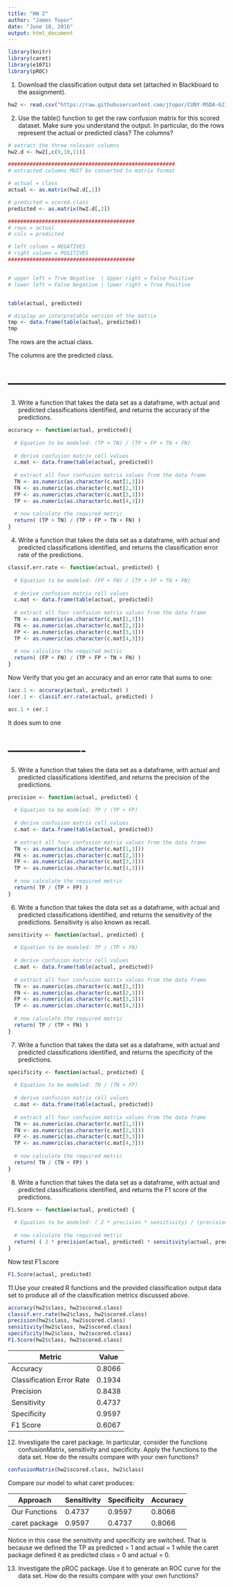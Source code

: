 ```yaml
---
title: "HW 2"
author: "James Topor"
date: "June 18, 2016"
output: html_document
---
```


```r
library(knitr)
library(caret)
library(e1071)
library(pROC)
```

1. Download the classification output data set (attached in Blackboard to the assignment).

```r
hw2 <- read.csv("https://raw.githubusercontent.com/jtopor/CUNY-MSDA-621/master/HW-2/classification-output-data.csv", stringsAsFactors = FALSE)  
```

2. Use the table() function to get the raw confusion matrix for this scored dataset. Make sure you understand the output. In particular, do the rows represent the actual or predicted class? The columns?

```r
# extract the three relevant columns
hw2.d <- hw2[,c(9,10,11)]

######################################################
# extracted columns MUST be converted to matrix format

# actual = class
actual <- as.matrix(hw2.d[,1])

# predicted = scored.class
predicted <- as.matrix(hw2.d[,2])

#########################################
# rows = actual
# cols = predicted

# left column = NEGATIVES
# right column = POSITIVES
#########################################


# upper left = True Negative  | Upper right = False Positive
# lower left = False Negative | lower right = True Positive


table(actual, predicted)

# display an interpretable version of the matrix
tmp <- data.frame(table(actual, predicted))
tmp
```

The rows are the actual class.

The columns are the predicted class.

# ------------------------------------------------------
 
3. Write a function that takes the data set as a dataframe, with actual and predicted classifications identified, and returns the accuracy of the predictions.
```r
accuracy <- function(actual, predicted){
  
  # Equation to be modeled: (TP + TN) / (TP + FP + TN + FN)
  
  # derive confusion matrix cell values
  c.mat <- data.frame(table(actual, predicted))
  
  # extract all four confusion matrix values from the data frame
  TN <- as.numeric(as.character(c.mat[1,3]))
  FN <- as.numeric(as.character(c.mat[2,3]))
  FP <- as.numeric(as.character(c.mat[3,3]))
  TP <- as.numeric(as.character(c.mat[4,3]))
  
  # now calculate the required metric
  return( (TP + TN) / (TP + FP + TN + FN) )
}
```

4. Write a function that takes the data set as a dataframe, with actual and predicted classifications identified, and returns the classification error rate of the predictions.

```r
classif.err.rate <- function(actual, predicted) {
  
  # Equation to be modeled: (FP + FN) / (TP + FP + TN + FN)
  
  # derive confusion matrix cell values
  c.mat <- data.frame(table(actual, predicted))
  
  # extract all four confusion matrix values from the data frame
  TN <- as.numeric(as.character(c.mat[1,3]))
  FN <- as.numeric(as.character(c.mat[2,3]))
  FP <- as.numeric(as.character(c.mat[3,3]))
  TP <- as.numeric(as.character(c.mat[4,3]))
  
  # now calculate the required metric
  return( (FP + FN) / (TP + FP + TN + FN) )
}  
```

Now Verify that you get an accuracy and an error rate that sums to one:

```r
(acc.1 <- accuracy(actual, predicted) )
(cer.1 <- classif.err.rate(actual, predicted) )

acc.1 + cer.1
```

It does sum to one

# -------------------

5. Write a function that takes the data set as a dataframe, with actual and predicted classifications identified, and returns the precision of the predictions.

```r
precision <- function(actual, predicted) {
  
  # Equation to be modeled: TP / (TP + FP)
  
  # derive confusion matrix cell values
  c.mat <- data.frame(table(actual, predicted))
  
  # extract all four confusion matrix values from the data frame
  TN <- as.numeric(as.character(c.mat[1,3]))
  FN <- as.numeric(as.character(c.mat[2,3]))
  FP <- as.numeric(as.character(c.mat[3,3]))
  TP <- as.numeric(as.character(c.mat[4,3]))
  
  # now calculate the required metric
  return( TP / (TP + FP) )
}  
```

6. Write a function that takes the data set as a dataframe, with actual and predicted classifications identified, and returns the sensitivity of the predictions. Sensitivity is also known as recall.

```r
sensitivity <- function(actual, predicted) {
  
  # Equation to be modeled: TP / (TP + FN)
  
  # derive confusion matrix cell values
  c.mat <- data.frame(table(actual, predicted))
  
  # extract all four confusion matrix values from the data frame
  TN <- as.numeric(as.character(c.mat[1,3]))
  FN <- as.numeric(as.character(c.mat[2,3]))
  FP <- as.numeric(as.character(c.mat[3,3]))
  TP <- as.numeric(as.character(c.mat[4,3]))
  
  # now calculate the required metric
  return( TP / (TP + FN) )
}  
```


7. Write a function that takes the data set as a dataframe, with actual and predicted classifications identified, and returns the specificity of the predictions.

```r
specificity <- function(actual, predicted) {
  
  # Equation to be modeled: TN / (TN + FP)
  
  # derive confusion matrix cell values
  c.mat <- data.frame(table(actual, predicted))
  
  # extract all four confusion matrix values from the data frame
  TN <- as.numeric(as.character(c.mat[1,3]))
  FN <- as.numeric(as.character(c.mat[2,3]))
  FP <- as.numeric(as.character(c.mat[3,3]))
  TP <- as.numeric(as.character(c.mat[4,3]))
  
  # now calculate the required metric
  return( TN / (TN + FP) )
}  
```


8. Write a function that takes the data set as a dataframe, with actual and predicted classifications identified, and returns the F1 score of the predictions.

```r
F1.Score <- function(actual, predicted) {
  
  # Equation to be modeled: ( 2 * precision * sensitivity) / (precision + sensitivity)
  
  # now calculate the required metric
  return( ( 2 * precision(actual, predicted) * sensitivity(actual, predicted)) / (precision(actual, predicted) + sensitivity(actual, predicted)) )
}  
```

Now test F1.score
```r
F1.Score(actual, predicted)
```


11.Use your created R functions and the provided classification output data set to produce all of the classification metrics discussed above.

```r
accuracy(hw2$class, hw2$scored.class)
classif.err.rate(hw2$class, hw2$scored.class)
precision(hw2$class, hw2$scored.class)
sensitivity(hw2$class, hw2$scored.class)
specificity(hw2$class, hw2$scored.class)
F1.Score(hw2$class, hw2$scored.class)


```

|   Metric                  |  Value
|---------------------------|---------
| Accuracy                  |  0.8066
| Classification Error Rate |  0.1934 
| Precision                 |  0.8438
| Sensitivity               |  0.4737
| Specificity               |  0.9597
| F1 Score                  |  0.6067


12.  Investigate the caret package.  In particular, consider the functions confusionMatrix, sensitivity and specificity.  Apply the functions to the data set.  How do the results compare with your own functions?
```r
confusionMatrix(hw2$scored.class, hw2$class)
```

Compare our model to what caret produces:

| Approach       |  Sensitivity|  Specificity |  Accuracy  
|----------------|-------------|--------------|------------
| Our Functions  |    0.4737   |   0.9597     |   0.8066    
| caret package  |    0.9597   |   0.4737     |   0.8066   

Notice in this case the sensitivity and specificity are switched.  That is because we defined the TP as predicted = 1 and actual = 1 while the caret package defined it as predicted class = 0 and actual = 0.

13.  Investigate the pROC package. Use it to generate an ROC curve for the data set. How do the results compare with your own functions?